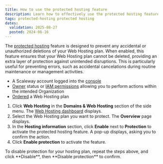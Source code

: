 ```yaml
---
title: How to use the protected hosting feature
description: Learn how to effectively use the protected hosting feature to avoid accidental deletion of your Scaleway Web Hosting plan.
tags: protected-hosting protected hosting
dates:
  validation: 2025-08-27
  posted: 2024-08-16
---
```



The [protected hosting](/webhosting/concepts/#protected-hosting) feature is designed to prevent any accidental or unauthorized deletions of your Web Hosting plan. When enabled, this feature ensures that your Web Hosting plan cannot be deleted, providing an extra layer of protection against unintended disruptions. This is particularly useful for preventing errors, such as accidental cancelations during routine maintenance or management activities.

<Requirements />

- A Scaleway account logged into the [console](https://console.scaleway.com)
- [Owner](/iam/concepts/#owner) status or [IAM permissions](/iam/concepts/#permission) allowing you to perform actions within the intended Organization
- [Ordered](/webhosting/how-to/order-webhosting/) a Web Hosting plan


1. Click **Web Hosting** in the **Domains & Web Hosting** section of the side menu. The [Web Hosting dashboard](https://console.scaleway.com/webhosting) displays.
2. Select the Web Hosting plan you want to protect. The **Overview** page displays.
3. In the **Hosting information** section, click **Enable** next to **Protection** to activate the protected hosting feature.
   A pop-up displays, asking you to confirm the action.
4. Click **Enable protection** to activate the feature.

<Message type="tip">
  To disable protection for your hosting plan, repeat the steps above, and click **Disable**, then **Disable protection** to confirm.
</Message>